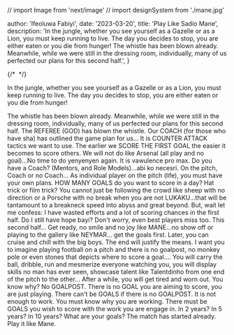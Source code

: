 // import Image from 'next/image'
// import designSystem from './mane.jpg'

  author: 'Ifeoluwa Fabiyi',
  date: '2023-03-20',
  title: 'Play Like Sadio Mane',
  description:
    'In the jungle, whether you see yourself as a Gazelle or as a Lion, you must keep running to live. The day you decides to stop, you are either eaten or you die from hunger! The whistle has been blown already. Meanwhile, while we were still in the dressing room,  individually, many of us perfected our plans for this second half.',
}


{/* <Image src={designSystem} alt="" /> */}

In the jungle, whether you see yourself as a Gazelle or as a Lion, you must keep running to live. The day you decides to stop, you are either eaten or you die from hunger! 

The whistle has been blown already. 
Meanwhile, while we were still in the dressing room,  individually, many of us perfected our plans for this second half. 
The REFEREE (GOD) has blown the whistle. Our COACH (for those who have sha) has outlined the game plan for us... It is COUNTER ATTACK tactics we want to use. The earlier we SCORE THE FIRST GOAL the easier it becomes to score others. 
We will not do like Arsenal (all play and no goal)...No time to do yenyenyen again. It is vawulence pro max.
 Do you have a Coach? (Mentors, and Role Models)...abi ko necesri.
On the pitch, Coach or no Coach... As individual player on the pitch (life), you must have your own plans. HOW MANY GOALS do you want to score in a day? Hat trick or film trick?
You cannot just be following the crowd like sheep with no direction or a Porsche with no break when you are not LUKAKU...that will be tantamount to a breakneck speed into abyss and great beyond.
But, wait let me confess:
I have wasted efforts and a lot of scoring chances in the first half. Do I still have hope bayi?
Don't worry, even best players miss too. 
This second half... Get ready, no smile and no joy like MANE...no show off or playing to the gallery like NEYMAR... get the goals first. Later, you can cruise and chill with the big boys. 
The end will justify the means.
I want you to imagine playing football on a pitch and there is no goalpost, no monkey pole or even stones that depicts where to score a goal....
You will carry the ball, dribble, run and mesmerize everyone watching you, you will display skills no man has ever seen, showcase talent like Talentdinho from one end of the pitch to the other... After a while, you will get tired and worn out.
You know why? No GOALPOST. There is no GOAL you are aiming to score, you are just playing.
There can't be GOALS if there is no GOALPOST.
It is not enough to work. You must know why you are working.
There must be GOALS you wish to score with the work you are engage in. 
In 2 years? In 5 years? In 10 years? 
What are your goals?
The match has started already. 
Play it like Mane.